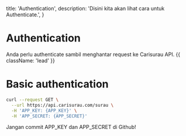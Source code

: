   title: 'Authentication',
  description: 'Disini kita akan lihat cara untuk Authenticate.',
}

# Authentication

Anda perlu authenticate sambil menghantar request ke Carisurau API. {{ className: 'lead' }}

# Basic authentication

```bash {{ title: 'Contoh asas menghantar API request dengan APP_KEY dan APP_SECRET' }}
curl --request GET \
  --url https://api.carisurau.com/surau \
  -H 'APP_KEY: {APP_KEY}' \
  -H 'APP_SECRET: {APP_SECRET}'
```

Jangan commit APP_KEY dan APP_SECRET di Github!
